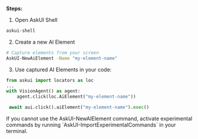 **Steps:**
1. Open AskUI Shell
```bash
askui-shell
```
2. Create a new AI Element
```bash
# Capture elements from your screen
AskUI-NewAiElement -Name "my-element-name"
```
3. Use captured AI Elements in your code:
<CodeGroup>

```python Python
from askui import locators as loc
...
with VisionAgent() as agent:
    agent.click(loc.AiElement("my-element-name"))
```

```python Typescript
 await aui.click().aiElement("my-element-name").exec()
```

</CodeGroup>


<Note>
  If you cannot use the AskUI-NewAIElement command, activate experimental commands by running `AskUI-ImportExperimentalCommands` in your terminal.
</Note>